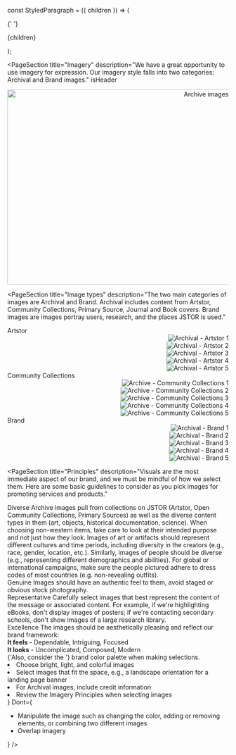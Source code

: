 

const StyledParagraph = ({ children }) => (

{' '}

<p style={{ color: 'var(--pharos-color-text-20)' }}>{children}</p>
);

<PageSection
  title="Imagery"
  description="We have a great opportunity to use imagery for expression. Our imagery style falls into two categories: Archival and Brand images."
  isHeader
>
  <Grid columns={1} justifyContent="center" minContent align="end">
    <img src={imageHero} alt="Archive images - Hero" width="552" height="443" />
  </Grid>
</PageSection>

<PageSection
  title="Image types"
  description="The two main categories of images are Archival and Brand. Archival includes content from Artstor, Community Collections, Primary Source, Journal and Book covers. Brand images are images portray users, research, and the places JSTOR is used."
>
  <PharosHeading level="3" preset="4">
    Artstor
  </PharosHeading>
  <Grid columns={5} hSpace={0.5} bottom={5} minContent align="end">
    <div>
      <img src={imageArtstor1} alt="Archival - Artstor 1" style={{ maxWidth: 124 }} />
    </div>
    <div>
      <img src={imageArtstor2} alt="Archival - Artstor 2" style={{ maxWidth: 124 }} />
    </div>
    <div>
      <img src={imageArtstor3} alt="Archival - Artstor 3" style={{ maxWidth: 124 }} />
    </div>
    <div>
      <img src={imageArtstor4} alt="Archival - Artstor 4" style={{ maxWidth: 124 }} />
    </div>
    <div>
      <img src={imageArtstor5} alt="Archival - Artstor 5" style={{ maxWidth: 124 }} />
    </div>
  </Grid>
  <PharosHeading level="3" preset="4">
    Community Collections
  </PharosHeading>
  <Grid columns={5} hSpace={0.5} bottom={5} minContent align="end">
    <div>
      <img
        src={imageCommunity1}
        alt="Archive - Community Collections 1"
        style={{ maxWidth: 124 }}
      />
    </div>
    <div>
      <img
        src={imageCommunity2}
        alt="Archive - Community Collections 2"
        style={{ maxWidth: 124 }}
      />
    </div>
    <div>
      <img
        src={imageCommunity3}
        alt="Archive - Community Collections 3"
        style={{ maxWidth: 124 }}
      />
    </div>
    <div>
      <img
        src={imageCommunity4}
        alt="Archive - Community Collections 4"
        style={{ maxWidth: 124 }}
      />
    </div>
    <div>
      <img
        src={imageCommunity5}
        alt="Archive - Community Collections 5"
        style={{ maxWidth: 124 }}
      />
    </div>
  </Grid>
  <PharosHeading level="3" preset="4">
    Brand
  </PharosHeading>
  <Grid columns={5} hSpace={0.5} bottom={5} minContent align="end">
    <div>
      <img src={imageBrand1} alt="Archival - Brand 1" style={{ maxWidth: 124 }} />
    </div>
    <div>
      <img src={imageBrand2} alt="Archival - Brand 2" style={{ maxWidth: 124 }} />
    </div>
    <div>
      <img src={imageBrand3} alt="Archival - Brand 3" style={{ maxWidth: 124 }} />
    </div>
    <div>
      <img src={imageBrand4} alt="Archival - Brand 4" style={{ maxWidth: 124 }} />
    </div>
    <div>
      <img src={imageBrand5} alt="Archival - Brand 5" style={{ maxWidth: 124 }} />
    </div>
  </Grid>
</PageSection>

<PageSection
  title="Principles"
  description="Visuals are the most immediate aspect of our brand, and we must be mindful of how we select them. Here are some basic guidelines to consider as you pick images for promoting services and products."
>
  <div style={{ marginBottom: 'var(--pharos-spacing-2-x)' }}>
    <PharosHeading level="3" preset="4">
      Diverse
    </PharosHeading>
    <StyledParagraph>
      Archive images pull from collections on JSTOR (Artstor, Open Community Collections, Primary
      Sources) as well as the diverse content types in them (art, objects, historical documentation,
      science). When choosing non-western items, take care to look at their intended purpose and not
      just how they look.
    </StyledParagraph>
    <StyledParagraph>
      Images of art or artifacts should represent different cultures and time periods, including
      diversity in the creators (e.g., race, gender, location, etc.). Similarly, images of people
      should be diverse (e.g., representing different demographics and abilities).
    </StyledParagraph>
    <StyledParagraph>
      For global or international campaigns, make sure the people pictured adhere to dress codes of
      most countries (e.g. non-revealing outfits).
    </StyledParagraph>
  </div>
  <div style={{ marginBottom: 'var(--pharos-spacing-2-x)' }}>
    <PharosHeading level="3" preset="4">
      Genuine
    </PharosHeading>
    <StyledParagraph>
      Images should have an authentic feel to them, avoid staged or obvious stock photography.
    </StyledParagraph>
  </div>
  <div style={{ marginBottom: 'var(--pharos-spacing-2-x)' }}>
    <PharosHeading level="3" preset="4">
      Representative
    </PharosHeading>
    <StyledParagraph>
      Carefully select images that best represent the content of the message or associated content.
      For example, if we're highlighting eBooks, don't display images of posters; if we're
      contacting secondary schools, don't show images of a large research library.
    </StyledParagraph>
  </div>
  <div>
    <PharosHeading level="3" preset="4">
      Excellence
    </PharosHeading>
    <StyledParagraph>
      The images should be aesthetically pleasing and reflect our brand framework:
    </StyledParagraph>
    <div style={{ color: 'var(--pharos-color-text-20)' }}>
      <strong>It feels</strong> - Dependable, Intriguing, Focused
    </div>
    <div style={{ color: 'var(--pharos-color-text-20)' }}>
      <strong>It looks</strong> - Uncomplicated, Composed, Modern
    </div>
    <StyledParagraph>
      {'Also, consider the '}
      <PharosLink href="/brand-expressions/color" onClick={handleLinkClick}>
        brand color palette
      </PharosLink> when making selections.
    </StyledParagraph>
  </div>
</PageSection>

<PageSection title="Best Practices">
  <BestPractices
    Do={
      <ul>
        <li>Choose bright, light, and colorful images</li>
        <li>
          Select images that fit the space, e.g., a landscape orientation for a landing page banner
        </li>
        <li>For Archival images, include credit information</li>
        <li>Review the Imagery Principles when selecting images</li>
      </ul>
    }
    Dont={
      <ul>
        <li>
          Manipulate the image such as changing the color, adding or removing elements, or combining
          two different images
        </li>
        <li>Overlap imagery</li>
      </ul>
    }
  />
</PageSection>

